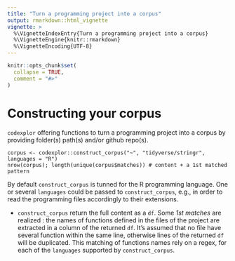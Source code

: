 ```yaml
---
title: "Turn a programming project into a corpus"
output: rmarkdown::html_vignette
vignette: >
  %\VignetteIndexEntry{Turn a programming project into a corpus}
  %\VignetteEngine{knitr::rmarkdown}
  %\VignetteEncoding{UTF-8}
---
```


```r
knitr::opts_chunk$set(
  collapse = TRUE,
  comment = "#>"
)
```

# Constructing your corpus
`codexplor` offering functions to turn a programming project into a corpus by providing folder(s) path(s) and/or github repo(s). 


    corpus <- codexplor::construct_corpus("~", "tidyverse/stringr", languages = "R")
    nrow(corpus); length(unique(corpus$matches)) # content + a 1st matched pattern
 
By default `construct_corpus` is tunned for the R programming language. One or several `languages` could be passed to `construct_corpus`, e.g., in order to read the programming files accordingly to their extensions.
    
- `construct_corpus` return the full content as a `df`. Some *1st matches* are realized : the names of functions defined in the files of the project are extracted in a column of the returned `df`. It's assumed that no file have several function within the same line, otherwise lines of the returned `df` will be duplicated. This matching of functions names rely on a regex, for each of the `languages` supported by `construct_corpus`.



